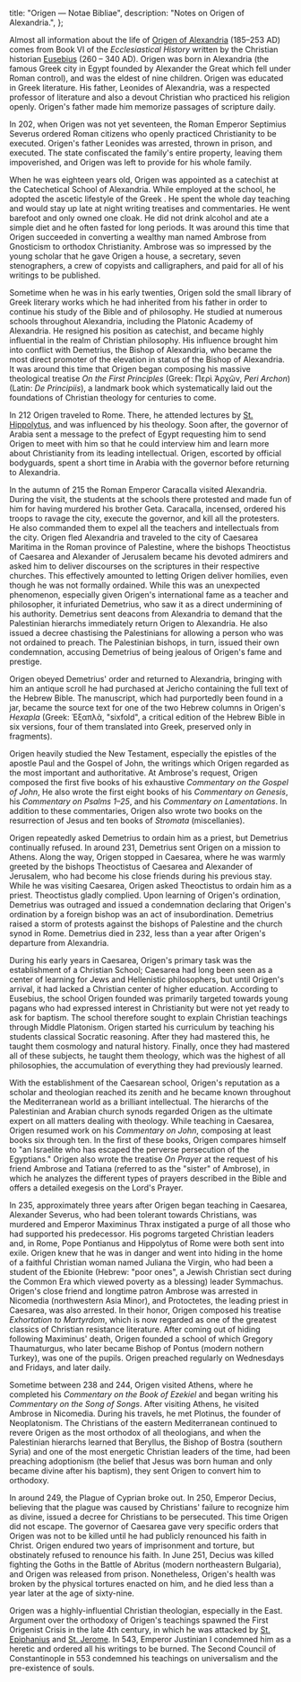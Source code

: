   title: "Origen — Notae Bibliae",
  description: "Notes on Origen of Alexandria.",
};

<Initial text="Origen" />

Almost all information about the life of [Origen of Alexandria](/glossary/names#origen) (185–253 AD) comes from Book VI of the *Ecclesiastical History* written by the Christian historian [Eusebius](/people/scholars/eusebius) (260 – 340 AD). Origen was born in Alexandria (the famous Greek city in Egypt founded by Alexander the Great which fell under Roman control), and was the eldest of nine children. Origen was educated in Greek literature. His father, Leonides of Alexandria, was a respected professor of literature and also a devout Christian who practiced his religion openly. Origen's father made him memorize passages of scripture daily.

In 202, when Origen was not yet seventeen, the Roman Emperor Septimius Severus ordered Roman citizens who openly practiced Christianity to be executed. Origen's father Leonides was arrested, thrown in prison, and executed. The state confiscated the family's entire property, leaving them impoverished, and Origen was left to provide for his whole family.

When he was eighteen years old, Origen was appointed as a catechist at the Catechetical School of Alexandria. While employed at the school, he adopted the ascetic lifestyle of the Greek <Definition lang="greek" anchor="sophos" text="Sophists"/>. He spent the whole day teaching and would stay up late at night writing treatises and commentaries. He went barefoot and only owned one cloak. He did not drink alcohol and ate a simple diet and he often fasted for long periods. It was around this time that Origen succeeded in converting a wealthy man named Ambrose from Gnosticism to orthodox Christianity. Ambrose was so impressed by the young scholar that he gave Origen a house, a secretary, seven stenographers, a crew of copyists and calligraphers, and paid for all of his writings to be published.

Sometime when he was in his early twenties, Origen sold the small library of Greek literary works which he had inherited from his father in order to continue his study of the Bible and of philosophy. He studied at numerous schools throughout Alexandria, including the Platonic Academy of Alexandria. He resigned his position as catechist, and became highly influential in the realm of Christian philosophy. His influence brought him into conflict with Demetrius, the Bishop of Alexandria, who became the most direct promoter of the elevation in status of the Bishop of Alexandria. It was around this time that Origen began composing his massive theological treatise *On the First Principles* (Greek: Περὶ Ἀρχῶν, *Peri Archon*) (Latin: *De Principiis*), a landmark book which systematically laid out the foundations of Christian theology for centuries to come.

In 212 Origen traveled to Rome. There, he attended lectures by [St. Hippolytus](/people/saints/early/hippolytus-of-rome), and was influenced by his <Definition lang="greek" anchor="logos" text="Logos" /> theology. Soon after, the governor of Arabia sent a message to the prefect of Egypt requesting him to send Origen to meet with him so that he could interview him and learn more about Christianity from its leading intellectual. Origen, escorted by official bodyguards, spent a short time in Arabia with the governor before returning to Alexandria.

In the autumn of 215 the Roman Emperor Caracalla visited Alexandria. During the visit, the students at the schools there protested and made fun of him for having murdered his brother Geta. Caracalla, incensed, ordered his troops to ravage the city, execute the governor, and kill all the protesters. He also commanded them to expel all the teachers and intellectuals from the city. Origen fled Alexandria and traveled to the city of Caesarea Maritima in the Roman province of Palestine, where the bishops Theoctistus of Caesarea and Alexander of Jerusalem became his devoted admirers and asked him to deliver discourses on the scriptures in their respective churches. This effectively amounted to letting Origen deliver homilies, even though he was not formally ordained. While this was an unexpected phenomenon, especially given Origen's international fame as a teacher and philosopher, it infuriated Demetrius, who saw it as a direct undermining of his authority. Demetrius sent deacons from Alexandria to demand that the Palestinian hierarchs immediately return Origen to Alexandria. He also issued a decree chastising the Palestinians for allowing a person who was not ordained to preach. The Palestinian bishops, in turn, issued their own condemnation, accusing Demetrius of being jealous of Origen's fame and prestige.

Origen obeyed Demetrius' order and returned to Alexandria, bringing with him an antique scroll he had purchased at Jericho containing the full text of the Hebrew Bible. The manuscript, which had purportedly been found in a jar, became the source text for one of the two Hebrew columns in Origen's *Hexapla* (Greek: Ἑξαπλᾶ, "sixfold", a critical edition of the Hebrew Bible in six versions, four of them translated into Greek, preserved only in fragments).

Origen heavily studied the New Testament, especially the epistles of the apostle Paul and the Gospel of John, the writings which Origen regarded as the most important and authoritative. At Ambrose's request, Origen composed the first five books of his exhaustive *Commentary on the Gospel of John*, He also wrote the first eight books of his *Commentary on Genesis*, his *Commentary on Psalms 1–25*, and his *Commentary on Lamentations*. In addition to these commentaries, Origen also wrote two books on the resurrection of Jesus and ten books of *Stromata* (miscellanies).

Origen repeatedly asked Demetrius to ordain him as a priest, but Demetrius continually refused. In around 231, Demetrius sent Origen on a mission to Athens. Along the way, Origen stopped in Caesarea, where he was warmly greeted by the bishops Theoctistus of Caesarea and Alexander of Jerusalem, who had become his close friends during his previous stay. While he was visiting Caesarea, Origen asked Theoctistus to ordain him as a priest. Theoctistus gladly complied. Upon learning of Origen's ordination, Demetrius was outraged and issued a condemnation declaring that Origen's ordination by a foreign bishop was an act of insubordination. Demetrius raised a storm of protests against the bishops of Palestine and the church synod in Rome. Demetrius died in 232, less than a year after Origen's departure from Alexandria.

During his early years in Caesarea, Origen's primary task was the establishment of a Christian School; Caesarea had long been seen as a center of learning for Jews and Hellenistic philosophers, but until Origen's arrival, it had lacked a Christian center of higher education. According to Eusebius, the school Origen founded was primarily targeted towards young pagans who had expressed interest in Christianity but were not yet ready to ask for baptism. The school therefore sought to explain Christian teachings through Middle Platonism. Origen started his curriculum by teaching his students classical Socratic reasoning. After they had mastered this, he taught them cosmology and natural history. Finally, once they had mastered all of these subjects, he taught them theology, which was the highest of all philosophies, the accumulation of everything they had previously learned.

With the establishment of the Caesarean school, Origen's reputation as a scholar and theologian reached its zenith and he became known throughout the Mediterranean world as a brilliant intellectual. The hierarchs of the Palestinian and Arabian church synods regarded Origen as the ultimate expert on all matters dealing with theology. While teaching in Caesarea, Origen resumed work on his *Commentary on John*, composing at least books six through ten. In the first of these books, Origen compares himself to "an Israelite who has escaped the perverse persecution of the Egyptians." Origen also wrote the treatise *On Prayer* at the request of his friend Ambrose and Tatiana (referred to as the "sister" of Ambrose), in which he analyzes the different types of prayers described in the Bible and offers a detailed exegesis on the Lord's Prayer.

In 235, approximately three years after Origen began teaching in Caesarea, Alexander Severus, who had been tolerant towards Christians, was murdered and Emperor Maximinus Thrax instigated a purge of all those who had supported his predecessor. His pogroms targeted Christian leaders and, in Rome, Pope Pontianus and Hippolytus of Rome were both sent into exile. Origen knew that he was in danger and went into hiding in the home of a faithful Christian woman named Juliana the Virgin, who had been a student of the Ebionite (Hebrew: "poor ones", a Jewish Christian sect during the Common Era which viewed poverty as a blessing) leader Symmachus. Origen's close friend and longtime patron Ambrose was arrested in Nicomedia (northwestern Asia Minor), and Protoctetes, the leading priest in Caesarea, was also arrested. In their honor, Origen composed his treatise *Exhortation to Martyrdom*, which is now regarded as one of the greatest classics of Christian resistance literature. After coming out of hiding following Maximinus' death, Origen founded a school of which Gregory Thaumaturgus, who later became Bishop of Pontus (modern nothern Turkey), was one of the pupils. Origen preached regularly on Wednesdays and Fridays, and later daily.

Sometime between 238 and 244, Origen visited Athens, where he completed his *Commentary on the Book of Ezekiel* and began writing his *Commentary on the Song of Songs*. After visiting Athens, he visited Ambrose in Nicomedia. During his travels, he met Plotinus, the founder of Neoplatonism. The Christians of the eastern Mediterranean continued to revere Origen as the most orthodox of all theologians, and when the Palestinian hierarchs learned that Beryllus, the Bishop of Bostra (southern Syria) and one of the most energetic Christian leaders of the time, had been preaching adoptionism (the belief that Jesus was born human and only became divine after his baptism), they sent Origen to convert him to orthodoxy.

In around 249, the Plague of Cyprian broke out. In 250, Emperor Decius, believing that the plague was caused by Christians' failure to recognize him as divine, issued a decree for Christians to be persecuted. This time Origen did not escape. The governor of Caesarea gave very specific orders that Origen was not to be killed until he had publicly renounced his faith in Christ. Origen endured two years of imprisonment and torture, but obstinately refused to renounce his faith. In June 251, Decius was killed fighting the Goths in the Battle of Abritus (modern northeastern Bulgaria), and Origen was released from prison. Nonetheless, Origen's health was broken by the physical tortures enacted on him, and he died less than a year later at the age of sixty-nine.

Origen was a highly-influential Christian theologian, especially in the East. Argument over the orthodoxy of Origen's teachings spawned the First Origenist Crisis in the late 4th century, in which he was attacked by [St. Epiphanius](/people/saints/early/epiphanius-of-salamis) and [St. Jerome](/people/saints/latin-fathers/jerome-of-stridon). In 543, Emperor Justinian I condemned him as a heretic and ordered all his writings to be burned. The Second Council of Constantinople in 553 condemned his teachings on universalism and the pre-existence of souls.
